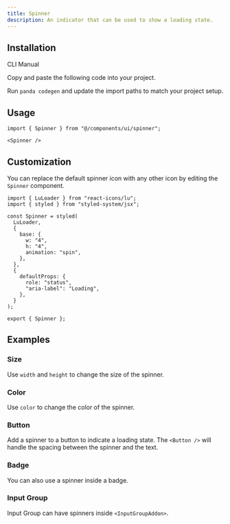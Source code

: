 ```yaml
---
title: Spinner
description: An indicator that can be used to show a loading state.
---
```


<ComponentPreview name="spinner-demo" />

## Installation

<InstallationTabs>

<TabsList>
  <TabsTrigger value="cli">CLI</TabsTrigger>
  <TabsTrigger value="manual">Manual</TabsTrigger>
</TabsList>

<TabsContent value="cli">
  <PackageRunner command="nore-ui-cli@latest add spinner" />
</TabsContent>

<TabsContent value="manual">

<Steps>

<Step>Copy and paste the following code into your project.</Step>

<ComponentSource name="spinner.tsx" type="component" />

<Step>Run `panda codegen` and update the import paths to match your project setup.</Step>

</Steps>

</TabsContent>

</InstallationTabs>

## Usage

```tsx
import { Spinner } from "@/components/ui/spinner";
```

```tsx
<Spinner />
```

## Customization

You can replace the default spinner icon with any other icon by editing the `Spinner` component.

<ComponentPreview name="spinner-custom" />

```tsx
import { LuLoader } from "react-icons/lu";
import { styled } from "styled-system/jsx";

const Spinner = styled(
  LuLoader,
  {
    base: {
      w: "4",
      h: "4",
      animation: "spin",
    },
  },
  {
    defaultProps: {
      role: "status",
      "aria-label": "Loading",
    },
  }
);

export { Spinner };
```

## Examples

### Size

Use `width` and `height` to change the size of the spinner.

<ComponentPreview name="spinner-size" />

### Color

Use `color` to change the color of the spinner.

<ComponentPreview name="spinner-color" />

### Button

Add a spinner to a button to indicate a loading state. The `<Button />` will handle the spacing between the spinner and the text.

<ComponentPreview name="spinner-button" />

### Badge

You can also use a spinner inside a badge.

<ComponentPreview name="spinner-badge" />

### Input Group

Input Group can have spinners inside `<InputGroupAddon>`.

<ComponentPreview name="spinner-input-group" />
